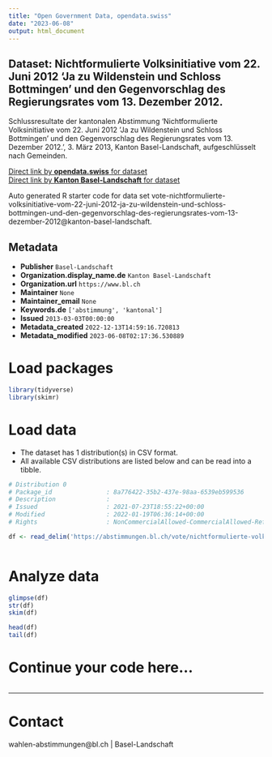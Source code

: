 ```yaml
---
title: "Open Government Data, opendata.swiss"
date: "2023-06-08"
output: html_document
---
```


## Dataset: Nichtformulierte Volksinitiative vom 22. Juni 2012 'Ja zu Wildenstein und Schloss Bottmingen' und den Gegenvorschlag des Regierungsrates vom 13. Dezember 2012.

Schlussresultate der kantonalen Abstimmung 'Nichtformulierte Volksinitiative vom 22. Juni 2012 'Ja zu Wildenstein und Schloss Bottmingen' und den Gegenvorschlag des Regierungsrates vom 13. Dezember 2012.', 3. März 2013, Kanton Basel-Landschaft, aufgeschlüsselt nach Gemeinden.

[Direct link by **opendata.swiss** for dataset](https://opendata.swiss/de/dataset/nichtformulierte-volksinitiative-vom-22-juni-2012-ja-zu-wildenstein-und-schloss-bottmingen-2012)<br>
[Direct link by **Kanton Basel-Landschaft** for dataset](https://abstimmungen.bl.ch/vote/nichtformulierte-volksinitiative-vom-22-juni-2012-ja-zu-wildenstein-und-schloss-bottmingen-und-den-gegenvorschlag-des-regierungsrates-vom-13-dezember-2012/data)

Auto generated R starter code for data set vote-nichtformulierte-volksinitiative-vom-22-juni-2012-ja-zu-wildenstein-und-schloss-bottmingen-und-den-gegenvorschlag-des-regierungsrates-vom-13-dezember-2012@kanton-basel-landschaft.

## Metadata

- **Publisher** `Basel-Landschaft`
- **Organization.display_name.de** `Kanton Basel-Landschaft`
- **Organization.url** `https://www.bl.ch`
- **Maintainer** `None`
- **Maintainer_email** `None`
- **Keywords.de** `['abstimmung', 'kantonal']`
- **Issued** `2013-03-03T00:00:00`
- **Metadata_created** `2022-12-13T14:59:16.720813`
- **Metadata_modified** `2023-06-08T02:17:36.530889`


# Load packages

```r

library(tidyverse)
library(skimr)

```

# Load data

-   The dataset has 1 distribution(s) in CSV format.
-   All available CSV distributions are listed below and can be read into a tibble.

```r

# Distribution 0
# Package_id               : 8a776422-35b2-437e-98aa-6539eb599536
# Description              : 
# Issued                   : 2021-07-23T18:55:22+00:00
# Modified                 : 2022-01-19T06:36:14+00:00
# Rights                   : NonCommercialAllowed-CommercialAllowed-ReferenceRequired

df <- read_delim('https://abstimmungen.bl.ch/vote/nichtformulierte-volksinitiative-vom-22-juni-2012-ja-zu-wildenstein-und-schloss-bottmingen-und-den-gegenvorschlag-des-regierungsrates-vom-13-dezember-2012/data-csv')



```

# Analyze data

```r

glimpse(df)
str(df)
skim(df)

head(df)
tail(df)

```

# Continue your code here...

```r

```

------------------------------------------------------------------------

# Contact

wahlen-abstimmungen@bl.ch | Basel-Landschaft
